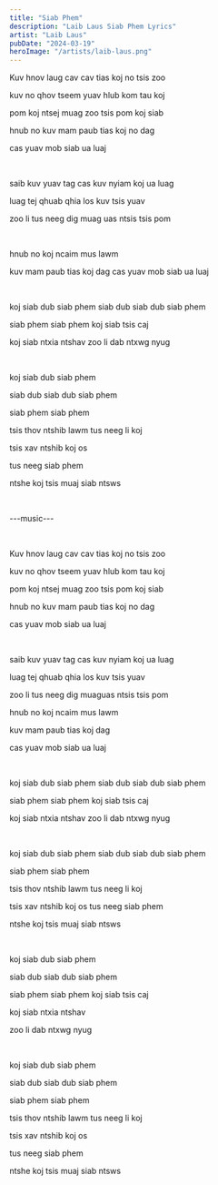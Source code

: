 ```yaml
---
title: "Siab Phem"
description: "Laib Laus Siab Phem Lyrics"
artist: "Laib Laus"
pubDate: "2024-03-19"
heroImage: "/artists/laib-laus.png"
---
```


Kuv hnov laug cav cav tias koj no tsis zoo

kuv no qhov tseem yuav hlub kom tau koj

pom koj ntsej muag zoo tsis pom koj siab

hnub no kuv mam paub tias koj no dag

cas yuav mob siab ua luaj

<br />

saib kuv yuav tag cas kuv nyiam koj ua luag

luag tej qhuab qhia los kuv tsis yuav

zoo li tus neeg dig muag uas ntsis tsis pom

<br />

hnub no koj ncaim mus lawm

kuv mam paub tias koj dag cas yuav mob siab ua luaj

<br />

koj siab dub siab phem siab dub siab dub siab phem

siab phem siab phem koj siab tsis caj

koj siab ntxia ntshav zoo li dab ntxwg nyug

<br />

koj siab dub siab phem

siab dub siab dub siab phem

siab phem siab phem

tsis thov ntshib lawm tus neeg li koj

tsis xav ntshib koj os

tus neeg siab phem

ntshe koj tsis muaj siab ntsws

<br />

---music---

<br />

Kuv hnov laug cav cav tias koj no tsis zoo

kuv no qhov tseem yuav hlub kom tau koj

pom koj ntsej muag zoo tsis pom koj siab

hnub no kuv mam paub tias koj no dag

cas yuav mob siab ua luaj

<br />

saib kuv yuav tag cas kuv nyiam koj ua luag

luag tej qhuab qhia los kuv tsis yuav

zoo li tus neeg dig muaguas ntsis tsis pom

hnub no koj ncaim mus lawm

kuv mam paub tias koj dag

cas yuav mob siab ua luaj

<br />

koj siab dub siab phem siab dub siab dub siab phem

siab phem siab phem koj siab tsis caj

koj siab ntxia ntshav zoo li dab ntxwg nyug

<br />

koj siab dub siab phem siab dub siab dub siab phem

siab phem siab phem

tsis thov ntshib lawm tus neeg li koj

tsis xav ntshib koj os tus neeg siab phem

ntshe koj tsis muaj siab ntsws

<br />

koj siab dub siab phem

siab dub siab dub siab phem

siab phem siab phem koj siab tsis caj

koj siab ntxia ntshav

zoo li dab ntxwg nyug

<br />

koj siab dub siab phem

siab dub siab dub siab phem

siab phem siab phem

tsis thov ntshib lawm tus neeg li koj

tsis xav ntshib koj os

tus neeg siab phem

ntshe koj tsis muaj siab ntsws
